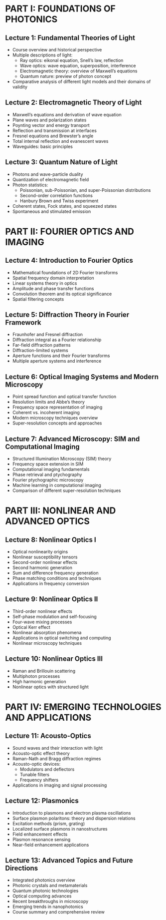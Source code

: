# PART I: FOUNDATIONS OF PHOTONICS

## Lecture 1: Fundamental Theories of Light
- Course overview and historical perspective
- Multiple descriptions of light:
  - Ray optics: eikonal equation, Snell's law, reflection
  - Wave optics: wave equation, superposition, interference
  - Electromagnetic theory: overview of Maxwell's equations
  - Quantum nature: preview of photon concept
- Comparative analysis of different light models and their domains of validity

## Lecture 2: Electromagnetic Theory of Light
- Maxwell's equations and derivation of wave equation
- Plane waves and polarization states
- Poynting vector and energy transport
- Reflection and transmission at interfaces
- Fresnel equations and Brewster's angle
- Total internal reflection and evanescent waves
- Waveguides: basic principles

## Lecture 3: Quantum Nature of Light
- Photons and wave-particle duality
- Quantization of electromagnetic field
- Photon statistics:
  - Poissonian, sub-Poissonian, and super-Poissonian distributions
  - Second-order correlation functions
  - Hanbury Brown and Twiss experiment
- Coherent states, Fock states, and squeezed states
- Spontaneous and stimulated emission

# PART II: FOURIER OPTICS AND IMAGING

## Lecture 4: Introduction to Fourier Optics
- Mathematical foundations of 2D Fourier transforms
- Spatial frequency domain interpretation
- Linear systems theory in optics
- Amplitude and phase transfer functions
- Convolution theorem and its optical significance
- Spatial filtering concepts

## Lecture 5: Diffraction Theory in Fourier Framework
- Fraunhofer and Fresnel diffraction
- Diffraction integral as a Fourier relationship
- Far-field diffraction patterns
- Diffraction-limited systems
- Aperture functions and their Fourier transforms
- Multiple aperture systems and interference

## Lecture 6: Optical Imaging Systems and Modern Microscopy
- Point spread function and optical transfer function
- Resolution limits and Abbe's theory
- Frequency space representation of imaging
- Coherent vs. incoherent imaging
- Modern microscopy techniques overview
- Super-resolution concepts and approaches

## Lecture 7: Advanced Microscopy: SIM and Computational Imaging
- Structured Illumination Microscopy (SIM) theory
- Frequency space extension in SIM
- Computational imaging fundamentals
- Phase retrieval and ptychography
- Fourier ptychographic microscopy
- Machine learning in computational imaging
- Comparison of different super-resolution techniques

# PART III: NONLINEAR AND ADVANCED OPTICS

## Lecture 8: Nonlinear Optics I
- Optical nonlinearity origins
- Nonlinear susceptibility tensors
- Second-order nonlinear effects
- Second harmonic generation
- Sum and difference frequency generation
- Phase matching conditions and techniques
- Applications in frequency conversion

## Lecture 9: Nonlinear Optics II
- Third-order nonlinear effects
- Self-phase modulation and self-focusing
- Four-wave mixing processes
- Optical Kerr effect
- Nonlinear absorption phenomena
- Applications in optical switching and computing
- Nonlinear microscopy techniques

## Lecture 10: Nonlinear Optics III
- Raman and Brillouin scattering
- Multiphoton processes
- High harmonic generation
- Nonlinear optics with structured light

# PART IV: EMERGING TECHNOLOGIES AND APPLICATIONS

## Lecture 11: Acousto-Optics
- Sound waves and their interaction with light
- Acousto-optic effect theory
- Raman-Nath and Bragg diffraction regimes
- Acousto-optic devices:
  - Modulators and deflectors
  - Tunable filters
  - Frequency shifters
- Applications in imaging and signal processing

## Lecture 12: Plasmonics
- Introduction to plasmons and electron plasma oscillations
- Surface plasmon polaritons: theory and dispersion relations
- Excitation methods (prism, grating)
- Localized surface plasmons in nanostructures
- Field enhancement effects
- Plasmon resonance sensing
- Near-field enhancement applications

## Lecture 13: Advanced Topics and Future Directions
- Integrated photonics overview
- Photonic crystals and metamaterials
- Quantum photonic technologies
- Optical computing advances
- Recent breakthroughs in microscopy
- Emerging trends in nanophotonics
- Course summary and comprehensive review
